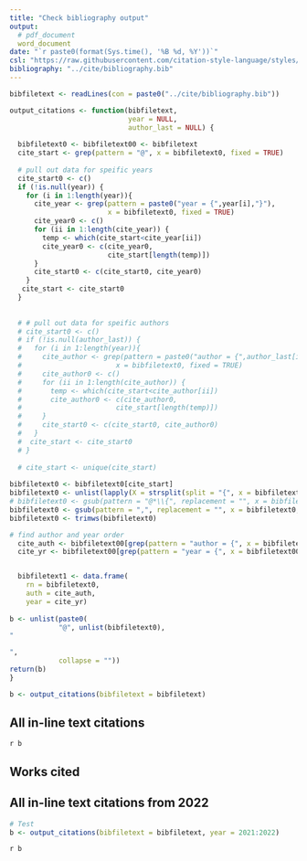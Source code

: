 ```yaml
---
title: "Check bibliography output"
output: 
  # pdf_document
  word_document
date: "`r paste0(format(Sys.time(), '%B %d, %Y'))`"
csl: "https://raw.githubusercontent.com/citation-style-language/styles/master/apa-no-ampersand.csl"
bibliography: "../cite/bibliography.bib"
---
```



```r
bibfiletext <- readLines(con = paste0("../cite/bibliography.bib"))

output_citations <- function(bibfiletext, 
                             year = NULL, 
                             author_last = NULL) {
  
  bibfiletext0 <- bibfiletext00 <- bibfiletext
  cite_start <- grep(pattern = "@", x = bibfiletext0, fixed = TRUE)
  
  # pull out data for speific years
  cite_start0 <- c()
  if (!is.null(year)) {
    for (i in 1:length(year)){
      cite_year <- grep(pattern = paste0("year = {",year[i],"}"), 
                        x = bibfiletext0, fixed = TRUE)
      cite_year0 <- c()
      for (ii in 1:length(cite_year)) {
        temp <- which(cite_start<cite_year[ii])
        cite_year0 <- c(cite_year0, 
                        cite_start[length(temp)])
      }
      cite_start0 <- c(cite_start0, cite_year0)
    }
   cite_start <- cite_start0
  }
  
  
  # # pull out data for speific authors
  # cite_start0 <- c()
  # if (!is.null(author_last)) {
  #   for (i in 1:length(year)){
  #     cite_author <- grep(pattern = paste0("author = {",author_last[i],"}"), 
  #                       x = bibfiletext0, fixed = TRUE)
  #     cite_author0 <- c()
  #     for (ii in 1:length(cite_author)) {
  #       temp <- which(cite_start<cite_author[ii])
  #       cite_author0 <- c(cite_author0, 
  #                       cite_start[length(temp)])
  #     }
  #     cite_start0 <- c(cite_start0, cite_author0)
  #   }
  #  cite_start <- cite_start0
  # }
  
  # cite_start <- unique(cite_start)
  
bibfiletext0 <- bibfiletext0[cite_start]
bibfiletext0 <- unlist(lapply(X = strsplit(split = "{", x = bibfiletext0, fixed = TRUE), "[[", 2))
# bibfiletext0 <- gsub(pattern = "@*\\{", replacement = "", x = bibfiletext0)
bibfiletext0 <- gsub(pattern = ",", replacement = "", x = bibfiletext0, fixed = TRUE)
bibfiletext0 <- trimws(bibfiletext0)

# find author and year order
  cite_auth <- bibfiletext00[grep(pattern = "author = {", x = bibfiletext00, fixed = TRUE)]
  cite_yr <- bibfiletext00[grep(pattern = "year = {", x = bibfiletext00, fixed = TRUE)]


  bibfiletext1 <- data.frame(
    rn = bibfiletext0, 
    auth = cite_auth, 
    year = cite_yr)
  
b <- unlist(paste0(
            "@", unlist(bibfiletext0), 
"

", 
            collapse = ""))
return(b)
}

b <- output_citations(bibfiletext = bibfiletext)
```

## All in-line text citations

`r b`

## Works cited

<div id="refs"></div>

## All in-line text citations from 2022

```r
# Test
b <- output_citations(bibfiletext = bibfiletext, year = 2021:2022)
```

`r b`



